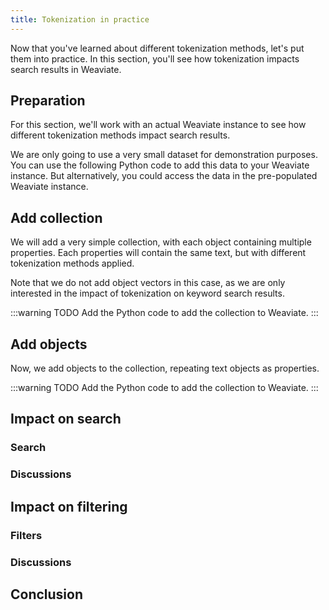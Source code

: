 ```yaml
---
title: Tokenization in practice
---
```


Now that you've learned about different tokenization methods, let's put them into practice. In this section, you'll see how tokenization impacts search results in Weaviate.

## <i class="fa-solid fa-square-chevron-right"></i> Preparation

For this section, we'll work with an actual Weaviate instance to see how different tokenization methods impact search results.

We are only going to use a very small dataset for demonstration purposes. You can use the following Python code to add this data to your Weaviate instance. But alternatively, you could access the data in the pre-populated Weaviate instance.

## <i class="fa-solid fa-code"></i> Add collection

We will add a very simple collection, with each object containing multiple properties. Each properties will contain the same text, but with different tokenization methods applied.

Note that we do not add object vectors in this case, as we are only interested in the impact of tokenization on keyword search results.

:::warning TODO
Add the Python code to add the collection to Weaviate.
:::

## <i class="fa-solid fa-code"></i> Add objects

Now, we add objects to the collection, repeating text objects as properties.

:::warning TODO
Add the Python code to add the collection to Weaviate.
:::

## <i class="fa-solid fa-square-chevron-right"></i> Impact on search


### <i class="fa-solid fa-code"></i> Search


### <i class="fa-solid fa-chalkboard"></i> Discussions


## <i class="fa-solid fa-square-chevron-right"></i> Impact on filtering


### <i class="fa-solid fa-code"></i> Filters


### <i class="fa-solid fa-chalkboard"></i> Discussions


## <i class="fa-solid fa-square-chevron-right"></i> Conclusion


<DocsFeedback/>
